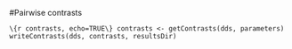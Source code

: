 #Pairwise contrasts

```\{r contrasts, echo=TRUE\}
contrasts <- getContrasts(dds, parameters)
writeContrasts(dds, contrasts, resultsDir)
```
